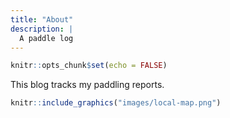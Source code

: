 ```yaml
---
title: "About"
description: |
  A paddle log
---
```


```r
knitr::opts_chunk$set(echo = FALSE)
```

This blog tracks my paddling reports.

```r
knitr::include_graphics("images/local-map.png")
```

